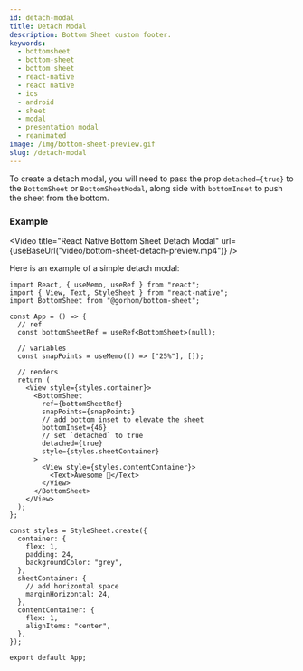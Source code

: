 ```yaml
---
id: detach-modal
title: Detach Modal
description: Bottom Sheet custom footer.
keywords:
  - bottomsheet
  - bottom-sheet
  - bottom sheet
  - react-native
  - react native
  - ios
  - android
  - sheet
  - modal
  - presentation modal
  - reanimated
image: /img/bottom-sheet-preview.gif
slug: /detach-modal
---
```


To create a detach modal, you will need to pass the prop `detached={true}` to the `BottomSheet` or `BottomSheetModal`, along side with `bottomInset` to push the sheet from the bottom.

### Example


<Video
  title="React Native Bottom Sheet Detach Modal"
  url={useBaseUrl("video/bottom-sheet-detach-preview.mp4")}
/>

Here is an example of a simple detach modal:

```tsx
import React, { useMemo, useRef } from "react";
import { View, Text, StyleSheet } from "react-native";
import BottomSheet from "@gorhom/bottom-sheet";

const App = () => {
  // ref
  const bottomSheetRef = useRef<BottomSheet>(null);

  // variables
  const snapPoints = useMemo(() => ["25%"], []);

  // renders
  return (
    <View style={styles.container}>
      <BottomSheet
        ref={bottomSheetRef}
        snapPoints={snapPoints}
        // add bottom inset to elevate the sheet
        bottomInset={46}
        // set `detached` to true
        detached={true}
        style={styles.sheetContainer}
      >
        <View style={styles.contentContainer}>
          <Text>Awesome 🎉</Text>
        </View>
      </BottomSheet>
    </View>
  );
};

const styles = StyleSheet.create({
  container: {
    flex: 1,
    padding: 24,
    backgroundColor: "grey",
  },
  sheetContainer: {
    // add horizontal space
    marginHorizontal: 24,
  },
  contentContainer: {
    flex: 1,
    alignItems: "center",
  },
});

export default App;
```
